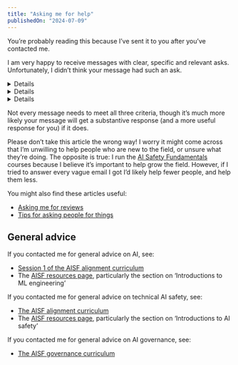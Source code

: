 ```yaml
---
title: "Asking me for help"
publishedOn: "2024-07-09"
---
```



You’re probably reading this because I’ve sent it to you after you’ve contacted me.

I am very happy to receive messages with clear, specific and relevant asks. Unfortunately, I didn’t think your message had such an ask.

<Details title="Clear: There should be a obvious ask.">

An unclear ask:

> I've been reading about recent advancements in AI and it's got me thinking. Given your background, I imagine you might have some valuable perspectives on this topic.
>
> I'm curious about the implications of AI for our industry and society at large. There seems to be so much to consider. I've been trying to wrap my head around it all, but it's quite complex.
>
> It’d be great to connect, and then maybe we can work on this more in future.

</Details>

<Details title="Specific: The ask should be well-defined and reasonably narrow.">

A good rule of thumb is that your ask is only relevant to your situation, and wouldn’t apply to 1,000+ people.

A non-specific ask:

> Do you know of any good ways to get more familiar with AI? I'm not sure where to start or what exactly I'm looking for, but I feel like it's an important topic to understand better.
>
> Any thoughts or suggestions you might have would be greatly appreciated. Thanks in advance for your help!

I don’t usually consider ‘Can we chat for 30 minutes’ on its own a specific ask. I’d prefer you lay out the questions you want answers to or areas you’re confused about (at least briefly) - then I’ll have more context as to whether I want to answer them, and I can choose between doing so in writing or on a call.

Also please don’t ask to ask:

> I had some questions about AI safety. Would it be okay if I send them to you to look over?

Instead, just ask the questions from the outset.

</Details>

<Details title="Relevant: I should be the right person to do the thing you’re asking for.">

A non-relevant ask:

> I hope this email finds you well. I'm reaching out because I'm currently working on implementing direct preference optimization (DPO) for fine-tuning large language models, and I have a few specific technical questions I was hoping you could help clarify:
>
> 1. In your experience, what's the optimal batch size when training with DPO? I'm particularly interested in how this might differ from standard supervised fine-tuning.
> 2. How do you typically handle the reference model distribution in practice? Do you use a frozen copy of the initial model, or do you have strategies for updating it during training?
>
> I appreciate any insights you can provide on these points. If it's easier to discuss this over a call, I'd be happy to schedule one at your convenience.

This would _probably_ be a pretty good email to a DPO expert (provided answers to these questions aren’t easily discoverable online, and there’s sufficient context to answer them here). But I am not a DPO expert.

In general, I’d be more okay with receiving this kind of email: I’d just tell you I couldn’t answer these questions. Lean towards contacting me if you’re not sure about relevance, but do have a clear and specific ask.

</Details>

Not every message needs to meet all three criteria, though it’s much more likely your message will get a substantive response (and a more useful response for you) if it does.

Please don’t take this article the wrong way! I worry it might come across that I’m unwilling to help people who are new to the field, or unsure what they’re doing. The opposite is true: I run the [AI Safety Fundamentals](https://aisafetyfundamentals.com/) courses because I believe it’s important to help grow the field. However, if I tried to answer every vague email I got I’d likely help fewer people, and help them less.

You might also find these articles useful:
* [Asking me for reviews](/reviews/)
* [Tips for asking people for things](https://forum.effectivealtruism.org/posts/3QapZFzw9fQqno8mq/tips-for-asking-people-for-things)

## General advice

If you contacted me for general advice on AI, see:
* [Session 1 of the AISF alignment curriculum](https://course.aisafetyfundamentals.com/alignment?session=1)
* The [AISF resources page](https://aisafetyfundamentals.com/resources/), particularly the section on ‘Introductions to ML engineering’

If you contacted me for general advice on technical AI safety, see:
* [The AISF alignment curriculum](https://course.aisafetyfundamentals.com/alignment)
* The [AISF resources page](https://aisafetyfundamentals.com/resources/), particularly the section on ‘Introductions to AI safety’

If you contacted me for general advice on AI governance, see:
* [The AISF governance curriculum](https://course.aisafetyfundamentals.com/governance)
